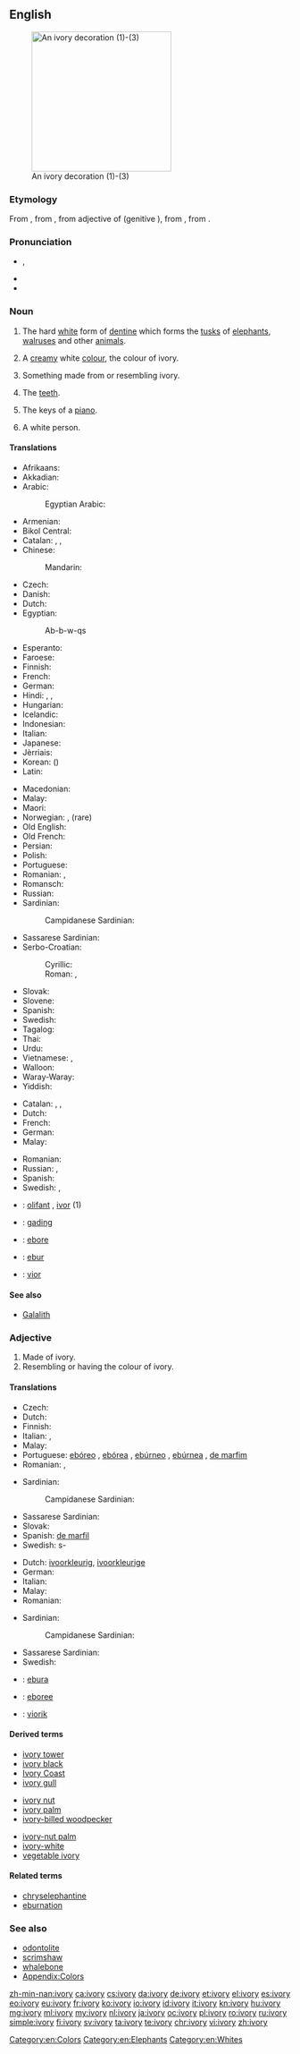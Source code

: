 ==English==
{{wikipedia}}
[[Image:Ivory_decoration.jpg|thumb|right|250px|An ivory decoration (1)-(3)]]

===Etymology===
From {{etyl|enm|en}} {{term|ivorie|lang=enm}}, from {{etyl|xno|en}} {{term|ivurie|lang=fro}}, from {{etyl|la|en}} {{term|eboreus||in or of ivory|lang=la}} adjective of {{term|ebur||ivory|lang=la}} (genitive {{term|eboris|lang=la}}), from {{etyl|cop|en}} {{rfscript|cop}} {{term|ebou||elephant}} , from {{etyl|egy|en}} {{term|𓍋𓃀𓅱𓌟|tr=ȝbw|lang=egy}}.

===Pronunciation===
* {{IPA|/ˈaɪvəɹi/}}, {{X-SAMPA|/"aIv(@)ri/}}
* {{audio|En-us-ivory.ogg|Audio (US)}}
* {{hyphenation|i|vo|ry}}

===Noun===
{{en-noun|~|ivories}}

# {{context|uncountable|lang=en}} The hard [[white]] form of [[dentine]] which forms the [[tusk]]s of [[elephant]]s, [[walrus]]es and other [[animal]]s.
# A [[cream]]y white [[color|colour]], the colour of ivory.
#: {{color panel|FFFFF0}}
# Something made from or resembling ivory.
# {{context|collective singular or in plural|lang=en}} The [[teeth]].
# {{context|collective singular or in plural|lang=en}} The keys of a [[piano]].
# {{context|slang|lang=en}} A white person.

====Translations====
{{trans-top|material}}
* Afrikaans: {{t|af|ivoor}}
* Akkadian: {{t|akk|𒅗|tr=šinnu(m)|sc=Xsux}}
* Arabic: {{t|ar|عاج|m|tr=3aaj|sc=Arab}}
*: Egyptian Arabic: {{t|arz|عاج|m|tr=ʕaag|sc=Arab}}
* Armenian: {{t|hy|փղոսկր|tr=p'ġoskr|sc=Armn}}
* Bikol Central: {{t|bcl|gading}}
* Catalan: {{t+|ca|ivori|m}}, {{t+|ca|vori|m}}, {{t+|ca|marfil|m}}
* Chinese:
*: Mandarin: {{t+|cmn|象牙|tr=xiàngyá|sc=Hani}}
* Czech: {{t+|cs|slonovina|f}}
* Danish: {{t+|da|elfenben|n}}
* Dutch: {{t+|nl|ivoor|n}}
* Egyptian: {{t|egy|ȝbw|alt=bw|sc=Egyp}}
*: <hiero>Ab-b-w-qs</hiero>
* Esperanto: {{t|eo|eburo}}
* Faroese: {{t|fo|fílabein|n}}
* Finnish: {{t+|fi|norsunluu}}
* French: {{t+|fr|ivoire|m}}
* German: {{t+|de|Elfenbein|n}}
* Hindi: {{t|hi|हाथीदांत|tr=hāthīdānt|sc=Deva}}, {{t|hi|हाथी दांत|tr=hāthī dānt|sc=Deva}}, {{t|hi|गजदन्त|tr=gajdant|sc=Deva}}
* Hungarian: {{t+|hu|elefántcsont}}
* Icelandic: {{t+|is|fílabein|n}}
* Indonesian: {{t+|id|gading}}
* Italian: {{t+|it|avorio|m}}
* Japanese: {{t+|ja|象牙|tr=ぞうげ, zōge|sc=Jpan}}
* Jèrriais: {{t|roa-jer|iviéthe|m}}
* Korean: {{t+|ko|상아|tr=sang-a|sc=Kore}} ({{t+|ko|象牙|sc=Kore}})
* Latin: {{t+|la|ebur|n}}
{{trans-mid}}
* Macedonian: {{t|mk|слонова коска|f|tr=slónova kóska}}
* Malay: {{t|ms|gading}}
* Maori: {{t|mi|rei}}
* Norwegian: {{t|no|elfenben}}, {{t|no|filsbein}} (rare)
* Old English: {{t|ang|elpendbān|n}}
* Old French: {{t|fro|olifan|m}}
* Persian: {{t+|fa|عاج|tr='âj|sc=fa-Arab}}
* Polish: {{t+|pl|kość słoniowa|f}}
* Portuguese: {{t+|pt|marfim|m}}
* Romanian: {{t|ro|fildeș|n}}, {{t|ro|ivoriu|n}}
* Romansch: {{t|rm|ivur|m}}
* Russian: {{t|ru|слоновая кость|f|tr=slonóvaja kost’|sc=Cyrl}}
* Sardinian:
*: Campidanese Sardinian: {{t|sro|marfilu}}
* Sassarese Sardinian: {{t|sdc|aboriu}}
* Serbo-Croatian:
*: Cyrillic: {{t|sh|слоновача|f}}
*: Roman: {{t|sh|slonovača|f}}, {{t|sh|bjȅlokōst|f}}
* Slovak: {{t|sk|slonovina|f}}
* Slovene: {{t+|sl|slonovina|f}}
* Spanish: {{t+|es|marfil|m}}
* Swedish: {{t+|sv|elfenben|n}}
* Tagalog: {{t|tl|garing}}
* Thai: {{t|th|งาช้าง|tr=ngaa cháang|sc=Thai}}
* Urdu: {{t|ur|ہاتھی دانت|tr=hāthī dānt|sc=ur-Arab}}
* Vietnamese: {{t+|vi|ngà voi}}, {{t+|vi|ngà}}
* Walloon: {{t+|wa|ivwere|m}}
* Waray-Waray: {{t|war|gading}}
* Yiddish: {{t|yi|העלפאַנדביין|sc=Hebr}}
{{trans-bottom}}

{{trans-top|colour}}
* Catalan: {{t+|ca|ivori}}, {{t+|ca|vori}}, {{t+|ca|marfil|m}}
* Dutch: {{t+|nl|ivoorkleur|f}}
* French: {{t+|fr|ivoire}}
* German: {{t+|de|Elfenbein|n}}
* Malay: {{t|ms|gading}}
{{trans-mid}}
* Romanian: {{t|ro|alb-ivoriu}}
* Russian: {{t|ru|слоновая кость|f|tr=slonóvaja kost’|sc=Cyrl}}, {{t|ru|цвет слоновой кости|m|tr=cvet slonóvoj kósti|sc=Cyrl}}
* Spanish: {{t+|es|ebúrneo}}
* Swedish: {{t|sv|elfenbensfärg|c}}, {{t|sv|elfenbensvitt|n}}
{{trans-bottom}}

{{checktrans}}
<!--Remove this section once all of the translations below have been moved into the tables above.-->
* {{ttbc|br}}: [[olifant]] {{g|m}}, [[ivor]] {{g|m}} (1)
* {{ttbc|id}}: [[gading]]
* {{ttbc|ia}}: [[ebore]]
* {{ttbc|la}}: [[ebur]]
* {{ttbc|vo}}: [[vior]]

====See also====
* [[Galalith]]

===Adjective===
{{en-adj|-}}

# Made of ivory.
# Resembling or having the colour of ivory.

====Translations====
{{trans-top|made of ivory}}
* Czech: {{t|cs|slonovinový|m}}
* Dutch: {{t|nl|ivoren}}
* Finnish: {{t+|fi|norsunluinen}}
* Italian: {{t+|it|eburneo}}, {{t+|it|avorio}}
* Malay: {{t|ms|gading}}
* Portuguese: [[ebóreo]] {{g|m}}, [[ebórea]] {{g|f}}, [[ebúrneo]] {{g|m}}, [[ebúrnea]] {{g|f}}, [[de marfim]]
* Romanian: {{t|ro|de fildeș}}, {{t|ro|din fildeș}}
{{trans-mid}}
* Sardinian:
*: Campidanese Sardinian: {{t|sro|marfilu}}
* Sassarese Sardinian: {{t|sdc|aboriu}}
* Slovak: {{t|sk|slonovinový}}
* Spanish: [[de marfil]]
* Swedish: {{t+|sv|elfenben}}s-
{{trans-bottom}}

{{trans-top|having colour of ivory}}
* Dutch: [[ivoorkleurig]], [[ivoorkleurige]]
* German: {{t+|de|elfenbeinfarben}}
* Italian: {{t+|it|eburneo}}
* Malay: {{t|ms|gading}}
* Romanian: {{t|ro|alb-ivoriu}}
{{trans-mid}}
* Sardinian:
*: Campidanese Sardinian: {{t|sro|marfilu}}
* Sassarese Sardinian: {{t|sdc|aboriu}}
* Swedish: {{t|sv|elfenbensfärgad}}
{{trans-bottom}}

{{checktrans}}
<!--Remove this section once all of the translations below have been moved into the tables above.-->
* {{ttbc|eo}}: [[ebura]]
* {{ttbc|ia}}: [[eboree]]
* {{ttbc|vo}}: [[viorik]]

====Derived terms====
{{top3}}
* [[ivory tower]]
* [[ivory black]]
* [[Ivory Coast]]
* [[ivory gull]]
{{mid3}}
* [[ivory nut]]
* [[ivory palm]]
* [[ivory-billed woodpecker]]
{{mid3}}
* [[ivory-nut palm]]
* [[ivory-white]]
* [[vegetable ivory]]
{{bottom}}

====Related terms====
* [[chryselephantine]]
* [[eburnation]]

===See also===
* [[odontolite]]
* [[scrimshaw]]
* [[whalebone]]
* [[Appendix:Colors]]

[[Category:en:Colors]]
[[Category:en:Elephants]]
[[Category:en:Whites]]

[[zh-min-nan:ivory]]
[[ca:ivory]]
[[cs:ivory]]
[[da:ivory]]
[[de:ivory]]
[[et:ivory]]
[[el:ivory]]
[[es:ivory]]
[[eo:ivory]]
[[eu:ivory]]
[[fr:ivory]]
[[ko:ivory]]
[[io:ivory]]
[[id:ivory]]
[[it:ivory]]
[[kn:ivory]]
[[hu:ivory]]
[[mg:ivory]]
[[ml:ivory]]
[[my:ivory]]
[[nl:ivory]]
[[ja:ivory]]
[[oc:ivory]]
[[pl:ivory]]
[[ro:ivory]]
[[ru:ivory]]
[[simple:ivory]]
[[fi:ivory]]
[[sv:ivory]]
[[ta:ivory]]
[[te:ivory]]
[[chr:ivory]]
[[vi:ivory]]
[[zh:ivory]]